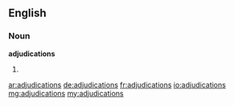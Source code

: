 ==English==

===Noun===
'''adjudications'''

# {{plural of|adjudication}}

[[ar:adjudications]]
[[de:adjudications]]
[[fr:adjudications]]
[[io:adjudications]]
[[mg:adjudications]]
[[my:adjudications]]